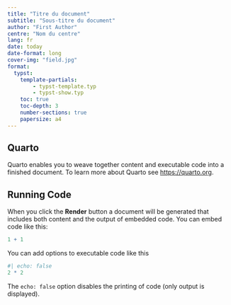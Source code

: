 ```yaml
---
title: "Titre du document"
subtitle: "Sous-titre du document"
author: "First Author"
centre: "Nom du centre"
lang: fr
date: today
date-format: long
cover-img: "field.jpg"
format:
  typst:
    template-partials:
        - typst-template.typ
        - typst-show.typ
    toc: true
    toc-depth: 3
    number-sections: true
    papersize: a4
---
```


```{=typst}
#set page(
margin: (x: 2cm, y: 2cm),
background: none,
header: [
],
footer: [
#set align(center)
#set text(10pt)
#set text(rgb("#00a3a6"))
Footer - 
#counter(page).display(
"P.1 sur 1",
both: true,
)
#place(right, image("_extensions/inrae/ressources/sigle-inrae-plein.png", height: 1.2cm), dy: -0.5cm, dx: 1cm)
]
)
```


## Quarto

Quarto enables you to weave together content and executable code into a finished document. To learn more about Quarto see <https://quarto.org>.

## Running Code

When you click the **Render** button a document will be generated that includes both content and the output of embedded code. You can embed code like this:

```r
1 + 1
```

You can add options to executable code like this

```r
#| echo: false
2 * 2
```

The `echo: false` option disables the printing of code (only output is displayed).

